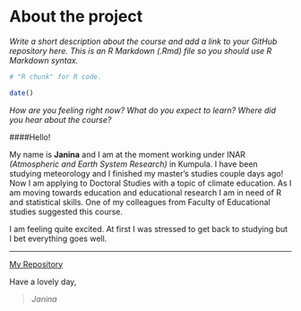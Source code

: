 
# About the project

*Write a short description about the course and add a link to your GitHub repository here. This is an R Markdown (.Rmd) file so you should use R Markdown syntax.*

```r
# "R chunk" for R code.

date()

```
*How are you feeling right now? What do you expect to learn? Where did you hear about the course?*


####Hello!

My name is **Janina** and I am at the moment working under INAR *(Atmospheric and Earth System Research)* in Kumpula. I have been studying meteorology and I finished my master's studies couple days ago! Now I am applying to Doctoral Studies with a topic of climate education. As I am moving towards education and educational research I am in need of R and statistical skills. One of my colleagues from Faculty of Educational studies suggested this course.

I am feeling quite excited. At first I was stressed to get back to studying but I bet everything goes well.

***

[My Repository](https://github.com/tajataja/IODS-project.git)

Have a lovely day,

> *Janina*


